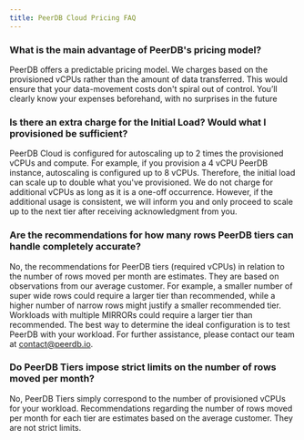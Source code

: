```yaml
---
title: PeerDB Cloud Pricing FAQ
---
```


### What is the main advantage of PeerDB's pricing model?

PeerDB offers a predictable pricing model. We charges based on the provisioned vCPUs rather than the amount of data transferred. This would ensure that your data-movement costs don't spiral out of control. You’ll clearly know your expenses beforehand, with no surprises in the future

### **Is there an extra charge for the Initial Load? Would what I provisioned be sufficient?**

PeerDB Cloud is configured for autoscaling up to 2 times the provisioned vCPUs and compute. For example, if you provision a 4 vCPU PeerDB instance, autoscaling is configured up to 8 vCPUs. Therefore, the initial load can scale up to double what you've provisioned. We do not charge for additional vCPUs as long as it is a one-off occurrence. However, if the additional usage is consistent, we will inform you and only proceed to scale up to the next tier after receiving acknowledgment from you.

### Are the recommendations for how many rows PeerDB tiers can handle completely accurate?

No, the recommendations for PeerDB tiers (required vCPUs) in relation to the number of rows moved per month are estimates. They are based on observations from our average customer. For example, a smaller number of super wide rows could require a larger tier than recommended, while a higher number of narrow rows might justify a smaller recommended tier. Workloads with multiple MIRRORs could require a larger tier than recommended. The best way to determine the ideal configuration is to test PeerDB with your workload. For further assistance, please contact our team at [contact@peerdb.io](mailto:contact@peerdb.io).

### Do PeerDB Tiers impose strict limits on the number of rows moved per month?

No, PeerDB Tiers simply correspond to the number of provisioned vCPUs for your workload. Recommendations regarding the number of rows moved per month for each tier are estimates based on the average customer. They are not strict limits.